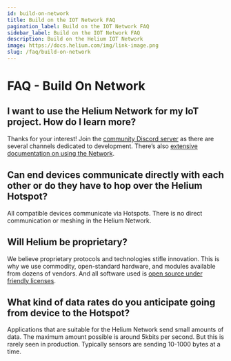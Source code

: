 ```yaml
---
id: build-on-network
title: Build on the IOT Network FAQ
pagination_label: Build on the IOT Network FAQ
sidebar_label: Build on the IOT Network FAQ
description: Build on the Helium IOT Network
image: https://docs.helium.com/img/link-image.png
slug: /faq/build-on-network
---
```


# FAQ - Build On Network

## I want to use the Helium Network for my IoT project. How do I learn more?

Thanks for your interest! Join the [community Discord server](https://discord.gg/helium) as there
are several channels dedicated to development. There’s also
[extensive documentation on using the Network](/use-the-network).

<!-- TODO: clean up links -->

## Can end devices communicate directly with each other or do they have to hop over the Helium Hotspot?

All compatible devices communicate via Hotspots. There is no direct communication or meshing in the
Helium Network.

<!-- TODO: hotspot to hotspot communication is wallet to wallet -->

## Will Helium be proprietary?

We believe proprietary protocols and technologies stifle innovation. This is why we use commodity,
open-standard hardware, and modules available from dozens of vendors. And all software used is
[open source under friendly licenses](/faq/open-source).

## What kind of data rates do you anticipate going from device to the Hotspot?

Applications that are suitable for the Helium Network send small amounts of data. The maximum amount
possible is around 5kbits per second. But this is rarely seen in production. Typically sensors are
sending 10-1000 bytes at a time.

<!-- TODO: this whole page belongs with other stuff more specific to its indivudual context -->
